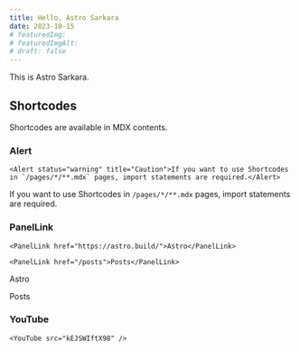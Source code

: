 ```yaml
---
title: Hello, Astro Sarkara
date: 2023-10-15
# featuredImg: 
# featuredImgAlt: 
# draft: false
---
```


This is Astro Sarkara.

## Shortcodes

Shortcodes are available in MDX contents.

### Alert

```mdx
<Alert status="warning" title="Caution">If you want to use Shortcodes in `/pages/*/**.mdx` pages, import statements are required.</Alert>
```

<Alert status="warning" title="Caution">If you want to use Shortcodes in `/pages/*/**.mdx` pages, import statements are required.</Alert>

### PanelLink

```mdx
<PanelLink href="https://astro.build/">Astro</PanelLink>

<PanelLink href="/posts">Posts</PanelLink>
```

<PanelLink href="https://astro.build/">Astro</PanelLink>

<PanelLink href="/posts">Posts</PanelLink>

### YouTube

```mdx
<YouTube src="kEJSWIftX98" />
```

<YouTube src="kEJSWIftX98" />
